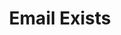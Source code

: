 ---
title: "Email Exists"
openapi: "POST /{recruiting_customer_id}/job-agents/emailexists/JobAgent"
sidebarTitle: "Email Exists"
---